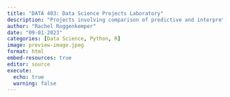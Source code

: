 ```yaml
---
title: "DATA 403: Data Science Projects Laboratory"
description: "Projects involving comparison of predictive and interpretable regression models, implementing linear classifiers with gradient descent, implementing neural networks from scratch, and deep learning."
author: "Rachel Roggenkemper"
date: "09-01-2023"
categories: [Data Science, Python, R]
image: preview-image.jpeg
format: html
embed-resources: true
editor: source
execute: 
  echo: true
  warning: false
---
```


